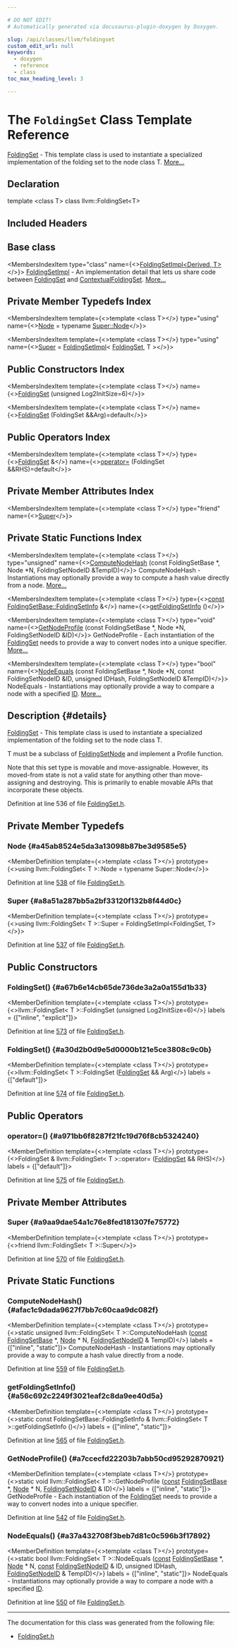 ```yaml
---

# DO NOT EDIT!
# Automatically generated via docusaurus-plugin-doxygen by Doxygen.

slug: /api/classes/llvm/foldingset
custom_edit_url: null
keywords:
  - doxygen
  - reference
  - class
toc_max_heading_level: 3

---
```





# The `FoldingSet` Class Template Reference

<DoxygenPage pluginConfig={pluginConfig}>

<a href="/docs/api/classes/llvm/foldingset">FoldingSet</a> - This template class is used to instantiate a specialized implementation of the folding set to the node class T. <a href="#details">More...</a>

## Declaration

<CodeBlock>template &lt;class T&gt;
class llvm::FoldingSet&lt;T&gt;</CodeBlock>

## Included Headers

<IncludesList>
<IncludesListItem
  filePath="llvm/ADT/FoldingSet.h"
  permalink="/docs/api/files/include/include/llvm/include/llvm/adt/foldingset-h"
  isLocal="true" />
</IncludesList>

## Base class

<MembersIndex>

<MembersIndexItem
  type="class"
  name={<><a href="/docs/api/classes/llvm/foldingsetimpl">FoldingSetImpl&lt;Derived, T&gt;</a></>}>
<a href="/docs/api/classes/llvm/foldingsetimpl">FoldingSetImpl</a> - An implementation detail that lets us share code between <a href="/docs/api/classes/llvm/foldingset">FoldingSet</a> and <a href="/docs/api/classes/llvm/contextualfoldingset">ContextualFoldingSet</a>. <a href="/docs/api/classes/llvm/foldingsetimpl/#details">More...</a>
</MembersIndexItem>

</MembersIndex>

## Private Member Typedefs Index

<MembersIndex>

<MembersIndexItem
  template={<>template &lt;class T&gt;</>}
  type="using"
  name={<><a href="#a45ab8524e5da3a13098b87be3d9585e5">Node</a> = typename <a href="/docs/api/classes/llvm/foldingsetbase/node">Super::Node</a></>}>
</MembersIndexItem>

<MembersIndexItem
  template={<>template &lt;class T&gt;</>}
  type="using"
  name={<><a href="#a8a51a287bb5a2bf33120f132b8f44d0c">Super</a> = <a href="/docs/api/classes/llvm/foldingsetimpl">FoldingSetImpl</a>&lt; <a href="/docs/api/classes/llvm/foldingset">FoldingSet</a>, T &gt;</>}>
</MembersIndexItem>

</MembersIndex>

## Public Constructors Index

<MembersIndex>

<MembersIndexItem
  template={<>template &lt;class T&gt;</>}
  name={<><a href="#a67b6e14cb65de736de3a2a0a155d1b33">FoldingSet</a> (unsigned Log2InitSize=6)</>}>
</MembersIndexItem>

<MembersIndexItem
  template={<>template &lt;class T&gt;</>}
  name={<><a href="#a30d2b0d9e5d0000b121e5ce3808c9c0b">FoldingSet</a> (FoldingSet &amp;&amp;Arg)=default</>}>
</MembersIndexItem>

</MembersIndex>

## Public Operators Index

<MembersIndex>

<MembersIndexItem
  template={<>template &lt;class T&gt;</>}
  type={<><a href="/docs/api/classes/llvm/foldingset">FoldingSet</a> &amp;</>}
  name={<><a href="#a971bb6f8287f21fc19d76f8cb5324240">operator=</a> (FoldingSet &amp;&amp;RHS)=default</>}>
</MembersIndexItem>

</MembersIndex>

## Private Member Attributes Index

<MembersIndex>

<MembersIndexItem
  template={<>template &lt;class T&gt;</>}
  type="friend"
  name={<><a href="#a9aa9dae54a1c76e8fed181307fe75772">Super</a></>}>
</MembersIndexItem>

</MembersIndex>

## Private Static Functions Index

<MembersIndex>

<MembersIndexItem
  template={<>template &lt;class T&gt;</>}
  type="unsigned"
  name={<><a href="#afac1c9dada9627f7bb7c60caa9dc082f">ComputeNodeHash</a> (const FoldingSetBase &#42;, Node &#42;N, FoldingSetNodeID &amp;TempID)</>}>
ComputeNodeHash - Instantiations may optionally provide a way to compute a hash value directly from a node. <a href="#afac1c9dada9627f7bb7c60caa9dc082f">More...</a>
</MembersIndexItem>

<MembersIndexItem
  template={<>template &lt;class T&gt;</>}
  type={<><a href="/docs/api/files/lib/lib/target/lib/target/aarch64/aarch64promoteconstant-cpp/#a90f8350fecae261c25be85d38b451bff">const</a> <a href="/docs/api/structs/llvm/foldingsetbase/foldingsetinfo">FoldingSetBase::FoldingSetInfo</a> &amp;</>}
  name={<><a href="#a56c692c2249f3021eaf2c8da9ee40d5a">getFoldingSetInfo</a> ()</>}>
</MembersIndexItem>

<MembersIndexItem
  template={<>template &lt;class T&gt;</>}
  type="void"
  name={<><a href="#a7ccecfd22203b7abb50cd95292870921">GetNodeProfile</a> (const FoldingSetBase &#42;, Node &#42;N, FoldingSetNodeID &amp;ID)</>}>
GetNodeProfile - Each instantiation of the <a href="/docs/api/classes/llvm/foldingset">FoldingSet</a> needs to provide a way to convert nodes into a unique specifier. <a href="#a7ccecfd22203b7abb50cd95292870921">More...</a>
</MembersIndexItem>

<MembersIndexItem
  template={<>template &lt;class T&gt;</>}
  type="bool"
  name={<><a href="#a37a432708f3beb7d81c0c596b3f17892">NodeEquals</a> (const FoldingSetBase &#42;, Node &#42;N, const FoldingSetNodeID &amp;ID, unsigned IDHash, FoldingSetNodeID &amp;TempID)</>}>
NodeEquals - Instantiations may optionally provide a way to compare a node with a specified <a href="/docs/api/namespaces/llvm/callingconv/#abdf8cf606905c10634e831390981b0ed">ID</a>. <a href="#a37a432708f3beb7d81c0c596b3f17892">More...</a>
</MembersIndexItem>

</MembersIndex>

## Description {#details}

<a href="/docs/api/classes/llvm/foldingset">FoldingSet</a> - This template class is used to instantiate a specialized implementation of the folding set to the node class T.

T must be a subclass of <a href="/docs/api/namespaces/llvm/#a368e3de8ea854f34bc97c21a64d6a164">FoldingSetNode</a> and implement a Profile function.

Note that this set type is movable and move-assignable. However, its moved-from state is not a valid state for anything other than move-assigning and destroying. This is primarily to enable movable APIs that incorporate these objects.

Definition at line 536 of file <a href="/docs/api/files/include/include/llvm/include/llvm/adt/foldingset-h">FoldingSet.h</a>.

<SectionDefinition>

## Private Member Typedefs

### Node {#a45ab8524e5da3a13098b87be3d9585e5}

<MemberDefinition
  template={<>template &lt;class T&gt;</>}
  prototype={<>using llvm::FoldingSet&lt; T &gt;::Node =  typename Super::Node</>}>

Definition at line <a href="/docs/api/files/include/include/llvm/include/llvm/adt/foldingset-h/#l00538">538</a> of file <a href="/docs/api/files/include/include/llvm/include/llvm/adt/foldingset-h">FoldingSet.h</a>.
</MemberDefinition>

### Super {#a8a51a287bb5a2bf33120f132b8f44d0c}

<MemberDefinition
  template={<>template &lt;class T&gt;</>}
  prototype={<>using llvm::FoldingSet&lt; T &gt;::Super =  FoldingSetImpl&lt;FoldingSet, T&gt;</>}>

Definition at line <a href="/docs/api/files/include/include/llvm/include/llvm/adt/foldingset-h/#l00537">537</a> of file <a href="/docs/api/files/include/include/llvm/include/llvm/adt/foldingset-h">FoldingSet.h</a>.
</MemberDefinition>

</SectionDefinition>

<SectionDefinition>

## Public Constructors

### FoldingSet() {#a67b6e14cb65de736de3a2a0a155d1b33}

<MemberDefinition
  template={<>template &lt;class T&gt;</>}
  prototype={<>llvm::FoldingSet&lt; T &gt;::FoldingSet (unsigned Log2InitSize=6)</>}
  labels = {["inline", "explicit"]}>

Definition at line <a href="/docs/api/files/include/include/llvm/include/llvm/adt/foldingset-h/#l00573">573</a> of file <a href="/docs/api/files/include/include/llvm/include/llvm/adt/foldingset-h">FoldingSet.h</a>.
</MemberDefinition>

### FoldingSet() {#a30d2b0d9e5d0000b121e5ce3808c9c0b}

<MemberDefinition
  template={<>template &lt;class T&gt;</>}
  prototype={<>llvm::FoldingSet&lt; T &gt;::FoldingSet (<a href="/docs/api/classes/llvm/foldingset">FoldingSet</a> &amp;&amp; Arg)</>}
  labels = {["default"]}>

Definition at line <a href="/docs/api/files/include/include/llvm/include/llvm/adt/foldingset-h/#l00574">574</a> of file <a href="/docs/api/files/include/include/llvm/include/llvm/adt/foldingset-h">FoldingSet.h</a>.
</MemberDefinition>

</SectionDefinition>

<SectionDefinition>

## Public Operators

### operator=() {#a971bb6f8287f21fc19d76f8cb5324240}

<MemberDefinition
  template={<>template &lt;class T&gt;</>}
  prototype={<>FoldingSet &amp; llvm::FoldingSet&lt; T &gt;::operator= (<a href="/docs/api/classes/llvm/foldingset">FoldingSet</a> &amp;&amp; RHS)</>}
  labels = {["default"]}>

Definition at line <a href="/docs/api/files/include/include/llvm/include/llvm/adt/foldingset-h/#l00575">575</a> of file <a href="/docs/api/files/include/include/llvm/include/llvm/adt/foldingset-h">FoldingSet.h</a>.
</MemberDefinition>

</SectionDefinition>

<SectionDefinition>

## Private Member Attributes

### Super {#a9aa9dae54a1c76e8fed181307fe75772}

<MemberDefinition
  template={<>template &lt;class T&gt;</>}
  prototype={<>friend llvm::FoldingSet&lt; T &gt;::Super</>}>

Definition at line <a href="/docs/api/files/include/include/llvm/include/llvm/adt/foldingset-h/#l00570">570</a> of file <a href="/docs/api/files/include/include/llvm/include/llvm/adt/foldingset-h">FoldingSet.h</a>.
</MemberDefinition>

</SectionDefinition>

<SectionDefinition>

## Private Static Functions

### ComputeNodeHash() {#afac1c9dada9627f7bb7c60caa9dc082f}

<MemberDefinition
  template={<>template &lt;class T&gt;</>}
  prototype={<>static unsigned llvm::FoldingSet&lt; T &gt;::ComputeNodeHash (<a href="/docs/api/files/lib/lib/target/lib/target/aarch64/aarch64promoteconstant-cpp/#a90f8350fecae261c25be85d38b451bff">const</a> <a href="/docs/api/classes/llvm/foldingsetbase">FoldingSetBase</a> &#42;, <a href="/docs/api/classes/node">Node</a> &#42; N, <a href="/docs/api/classes/llvm/foldingsetnodeid">FoldingSetNodeID</a> &amp; TempID)</>}
  labels = {["inline", "static"]}>
ComputeNodeHash - Instantiations may optionally provide a way to compute a hash value directly from a node.

Definition at line <a href="/docs/api/files/include/include/llvm/include/llvm/adt/foldingset-h/#l00559">559</a> of file <a href="/docs/api/files/include/include/llvm/include/llvm/adt/foldingset-h">FoldingSet.h</a>.
</MemberDefinition>

### getFoldingSetInfo() {#a56c692c2249f3021eaf2c8da9ee40d5a}

<MemberDefinition
  template={<>template &lt;class T&gt;</>}
  prototype={<>static const FoldingSetBase::FoldingSetInfo &amp; llvm::FoldingSet&lt; T &gt;::getFoldingSetInfo ()</>}
  labels = {["inline", "static"]}>

Definition at line <a href="/docs/api/files/include/include/llvm/include/llvm/adt/foldingset-h/#l00565">565</a> of file <a href="/docs/api/files/include/include/llvm/include/llvm/adt/foldingset-h">FoldingSet.h</a>.
</MemberDefinition>

### GetNodeProfile() {#a7ccecfd22203b7abb50cd95292870921}

<MemberDefinition
  template={<>template &lt;class T&gt;</>}
  prototype={<>static void llvm::FoldingSet&lt; T &gt;::GetNodeProfile (<a href="/docs/api/files/lib/lib/target/lib/target/aarch64/aarch64promoteconstant-cpp/#a90f8350fecae261c25be85d38b451bff">const</a> <a href="/docs/api/classes/llvm/foldingsetbase">FoldingSetBase</a> &#42;, <a href="/docs/api/classes/node">Node</a> &#42; N, <a href="/docs/api/classes/llvm/foldingsetnodeid">FoldingSetNodeID</a> &amp; ID)</>}
  labels = {["inline", "static"]}>
GetNodeProfile - Each instantiation of the <a href="/docs/api/classes/llvm/foldingset">FoldingSet</a> needs to provide a way to convert nodes into a unique specifier.

Definition at line <a href="/docs/api/files/include/include/llvm/include/llvm/adt/foldingset-h/#l00542">542</a> of file <a href="/docs/api/files/include/include/llvm/include/llvm/adt/foldingset-h">FoldingSet.h</a>.
</MemberDefinition>

### NodeEquals() {#a37a432708f3beb7d81c0c596b3f17892}

<MemberDefinition
  template={<>template &lt;class T&gt;</>}
  prototype={<>static bool llvm::FoldingSet&lt; T &gt;::NodeEquals (<a href="/docs/api/files/lib/lib/target/lib/target/aarch64/aarch64promoteconstant-cpp/#a90f8350fecae261c25be85d38b451bff">const</a> <a href="/docs/api/classes/llvm/foldingsetbase">FoldingSetBase</a> &#42;, <a href="/docs/api/classes/node">Node</a> &#42; N, <a href="/docs/api/files/lib/lib/target/lib/target/aarch64/aarch64promoteconstant-cpp/#a90f8350fecae261c25be85d38b451bff">const</a> <a href="/docs/api/classes/llvm/foldingsetnodeid">FoldingSetNodeID</a> &amp; ID, unsigned IDHash, <a href="/docs/api/classes/llvm/foldingsetnodeid">FoldingSetNodeID</a> &amp; TempID)</>}
  labels = {["inline", "static"]}>
NodeEquals - Instantiations may optionally provide a way to compare a node with a specified <a href="/docs/api/namespaces/llvm/callingconv/#abdf8cf606905c10634e831390981b0ed">ID</a>.

Definition at line <a href="/docs/api/files/include/include/llvm/include/llvm/adt/foldingset-h/#l00550">550</a> of file <a href="/docs/api/files/include/include/llvm/include/llvm/adt/foldingset-h">FoldingSet.h</a>.
</MemberDefinition>

</SectionDefinition>

<hr/>

The documentation for this class was generated from the following file:

<ul>
<li><a href="/docs/api/files/include/include/llvm/include/llvm/adt/foldingset-h">FoldingSet.h</a></li>
</ul>

</DoxygenPage>
